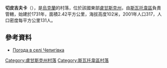 {{coord|49|22|24|N|38|35|31|E|scale:100000|display=title}}

'''切皮吉夫卡'''（{{lang-uk|Чепигівка}}），是[[烏克蘭|烏克蘭]]的村落，位於該國東部[[盧甘斯克州|盧甘斯克州]]，由[[斯瓦托韋區|斯瓦托韋區]]負責管轄，始建於1731年，面積2.42平方公里，海拔高度102米，2001年人口317，人口密度每平方公里131人。

==參考資料==
* [http://weather.in.ua/ua/lyganskaja/27873 Погода в селі Чепигівка]

{{DEFAULTSORT:Чепигівка}}
[[Category:盧甘斯克州村落|Category:盧甘斯克州村落]]
[[Category:斯瓦托韋區村落|Category:斯瓦托韋區村落]]


{{Luhansk-geo-stub}}